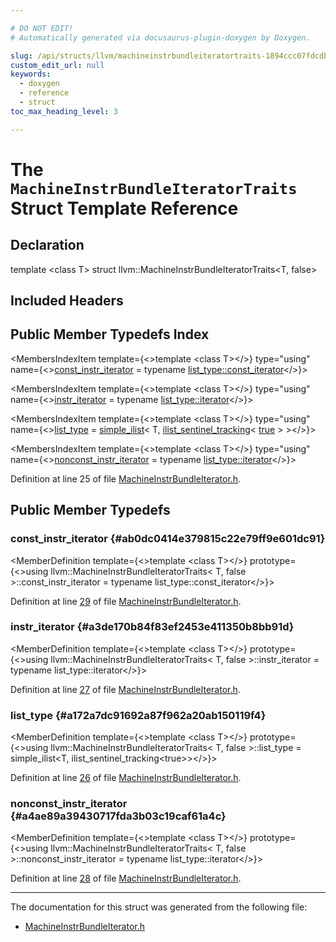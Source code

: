 ```yaml
---

# DO NOT EDIT!
# Automatically generated via docusaurus-plugin-doxygen by Doxygen.

slug: /api/structs/llvm/machineinstrbundleiteratortraits-1894ccc07fdcdbf1d7beb00bbf18f805
custom_edit_url: null
keywords:
  - doxygen
  - reference
  - struct
toc_max_heading_level: 3

---
```





# The `MachineInstrBundleIteratorTraits` Struct Template Reference

<DoxygenPage pluginConfig={pluginConfig}>



## Declaration

<CodeBlock>template &lt;class T&gt;
struct llvm::MachineInstrBundleIteratorTraits&lt;T, false&gt;</CodeBlock>

## Included Headers

<IncludesList>
<IncludesListItem
  filePath="llvm/CodeGen/MachineInstrBundleIterator.h"
  permalink="/docs/api/files/include/include/llvm/include/llvm/codegen/machineinstrbundleiterator-h"
  isLocal="true" />
</IncludesList>

## Public Member Typedefs Index

<MembersIndex>

<MembersIndexItem
  template={<>template &lt;class T&gt;</>}
  type="using"
  name={<><a href="#ab0dc0414e379815c22e79ff9e601dc91">const&#95;instr&#95;iterator</a> = typename <a href="/docs/api/classes/llvm/simple-ilist/#adfa153d64dea8943e434e79c1a8daf6f">list&#95;type::const&#95;iterator</a></>}>
</MembersIndexItem>

<MembersIndexItem
  template={<>template &lt;class T&gt;</>}
  type="using"
  name={<><a href="#a3de170b84f83ef2453e411350b8bb91d">instr&#95;iterator</a> = typename <a href="/docs/api/classes/llvm/simple-ilist/#aaa26237d7a40d3f5207b306d693babbd">list&#95;type::iterator</a></>}>
</MembersIndexItem>

<MembersIndexItem
  template={<>template &lt;class T&gt;</>}
  type="using"
  name={<><a href="#a172a7dc91692a87f962a20ab150119f4">list&#95;type</a> = <a href="/docs/api/classes/llvm/simple-ilist">simple&#95;ilist</a>&lt; T, <a href="/docs/api/structs/llvm/ilist-sentinel-tracking">ilist&#95;sentinel&#95;tracking</a>&lt; <a href="/docs/api/files/lib/lib/analysis/basicaliasanalysis-cpp/#af6d5cafbdfc5313e65d990120021a3ec">true</a> &gt; &gt;</>}>
</MembersIndexItem>

<MembersIndexItem
  template={<>template &lt;class T&gt;</>}
  type="using"
  name={<><a href="#a4ae89a39430717fda3b03c19caf61a4c">nonconst&#95;instr&#95;iterator</a> = typename <a href="/docs/api/classes/llvm/simple-ilist/#aaa26237d7a40d3f5207b306d693babbd">list&#95;type::iterator</a></>}>
</MembersIndexItem>

</MembersIndex>


Definition at line 25 of file <a href="/docs/api/files/include/include/llvm/include/llvm/codegen/machineinstrbundleiterator-h">MachineInstrBundleIterator.h</a>.

<SectionDefinition>

## Public Member Typedefs

### const&#95;instr&#95;iterator {#ab0dc0414e379815c22e79ff9e601dc91}

<MemberDefinition
  template={<>template &lt;class T&gt;</>}
  prototype={<>using llvm::MachineInstrBundleIteratorTraits&lt; T, false &gt;::const&#95;instr&#95;iterator =  typename list&#95;type::const&#95;iterator</>}>

Definition at line <a href="/docs/api/files/include/include/llvm/include/llvm/codegen/machineinstrbundleiterator-h/#l00029">29</a> of file <a href="/docs/api/files/include/include/llvm/include/llvm/codegen/machineinstrbundleiterator-h">MachineInstrBundleIterator.h</a>.
</MemberDefinition>

### instr&#95;iterator {#a3de170b84f83ef2453e411350b8bb91d}

<MemberDefinition
  template={<>template &lt;class T&gt;</>}
  prototype={<>using llvm::MachineInstrBundleIteratorTraits&lt; T, false &gt;::instr&#95;iterator =  typename list&#95;type::iterator</>}>

Definition at line <a href="/docs/api/files/include/include/llvm/include/llvm/codegen/machineinstrbundleiterator-h/#l00027">27</a> of file <a href="/docs/api/files/include/include/llvm/include/llvm/codegen/machineinstrbundleiterator-h">MachineInstrBundleIterator.h</a>.
</MemberDefinition>

### list&#95;type {#a172a7dc91692a87f962a20ab150119f4}

<MemberDefinition
  template={<>template &lt;class T&gt;</>}
  prototype={<>using llvm::MachineInstrBundleIteratorTraits&lt; T, false &gt;::list&#95;type =  simple&#95;ilist&lt;T, ilist&#95;sentinel&#95;tracking&lt;true&gt;&gt;</>}>

Definition at line <a href="/docs/api/files/include/include/llvm/include/llvm/codegen/machineinstrbundleiterator-h/#l00026">26</a> of file <a href="/docs/api/files/include/include/llvm/include/llvm/codegen/machineinstrbundleiterator-h">MachineInstrBundleIterator.h</a>.
</MemberDefinition>

### nonconst&#95;instr&#95;iterator {#a4ae89a39430717fda3b03c19caf61a4c}

<MemberDefinition
  template={<>template &lt;class T&gt;</>}
  prototype={<>using llvm::MachineInstrBundleIteratorTraits&lt; T, false &gt;::nonconst&#95;instr&#95;iterator =  typename list&#95;type::iterator</>}>

Definition at line <a href="/docs/api/files/include/include/llvm/include/llvm/codegen/machineinstrbundleiterator-h/#l00028">28</a> of file <a href="/docs/api/files/include/include/llvm/include/llvm/codegen/machineinstrbundleiterator-h">MachineInstrBundleIterator.h</a>.
</MemberDefinition>

</SectionDefinition>

<hr/>

The documentation for this struct was generated from the following file:

<ul>
<li><a href="/docs/api/files/include/include/llvm/include/llvm/codegen/machineinstrbundleiterator-h">MachineInstrBundleIterator.h</a></li>
</ul>

</DoxygenPage>
